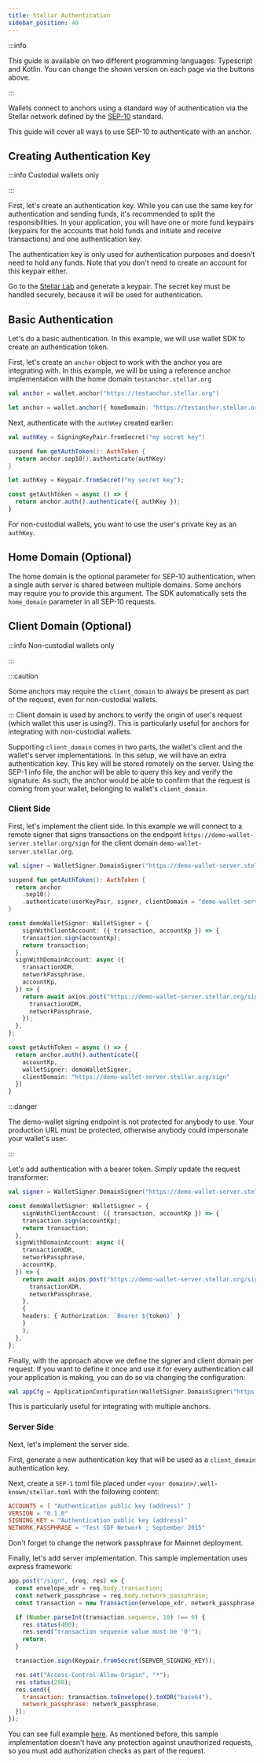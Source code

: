 ```yaml
---
title: Stellar Authentication
sidebar_position: 40
---
```




<LanguageButtons />

:::info

This guide is available on two different programming languages: Typescript and Kotlin. You can change the shown version on each page via the buttons above.

:::

Wallets connect to anchors using a standard way of authentication via the Stellar network defined by the [SEP-10] standard.

This guide will cover all ways to use SEP-10 to authenticate with an anchor.

## Creating Authentication Key

:::info Custodial wallets only

:::

First, let's create an authentication key. While you can use the same key for authentication and sending funds, it's recommended to split the responsibilities. In your application, you will have one or more fund keypairs (keypairs for the accounts that hold funds and initiate and receive transactions) and one authentication key.

The authentication key is only used for authentication purposes and doesn't need to hold any funds. Note that you don't need to create an account for this keypair either.

Go to the [Stellar Lab] and generate a keypair. The secret key must be handled securely, because it will be used for authentication.

## Basic Authentication

Let's do a basic authentication. In this example, we will use wallet SDK to create an authentication token.

First, let's create an `anchor` object to work with the anchor you are integrating with. In this example, we will be using a reference anchor implementation with the home domain `testanchor.stellar.org`

<CodeExample>

```kotlin
val anchor = wallet.anchor("https://testanchor.stellar.org")
```

```typescript
let anchor = wallet.anchor({ homeDomain: "https://testanchor.stellar.org" });
```

</CodeExample>

Next, authenticate with the `authKey` created earlier:

<CodeExample>

```kotlin
val authKey = SigningKeyPair.fromSecret("my secret key")

suspend fun getAuthToken(): AuthToken {
  return anchor.sep10().authenticate(authKey)
}
```

```typescript
let authKey = Keypair.fromSecret("my secret key");

const getAuthToken = async () => {
  return anchor.auth().authenticate({ authKey });
}
```

</CodeExample>

For non-custodial wallets, you want to use the user's private key as an `authKey`.

## Home Domain (Optional)

The home domain is the optional parameter for SEP-10 authentication, when a single auth server is shared between multiple domains. Some anchors may require you to provide this argument. The SDK automatically sets the `home_domain` parameter in all SEP-10 requests.

## Client Domain (Optional)

:::info Non-custodial wallets only

:::

:::caution

Some anchors may require the `client_domain` to always be present as part of the request, even for non-custodial wallets.

::: Client domain is used by anchors to verify the origin of user's request (which wallet this user is using?). This is particularly useful for anchors for integrating with non-custodial wallets.

Supporting `client_domain` comes in two parts, the wallet's client and the wallet's server implementations. In this setup, we will have an extra authentication key. This key will be stored remotely on the server. Using the SEP-1 info file, the anchor will be able to query this key and verify the signature. As such, the anchor would be able to confirm that the request is coming from your wallet, belonging to wallet's `client_domain`.

### Client Side

First, let's implement the client side. In this example we will connect to a remote signer that signs transactions on the endpoint `https://demo-wallet-server.stellar.org/sign` for the client domain `demo-wallet-server.stellar.org`.

<CodeExample>

```kotlin
val signer = WalletSigner.DomainSigner("https://demo-wallet-server.stellar.org/sign") {}

suspend fun getAuthToken(): AuthToken {
  return anchor
    .sep10()
    .authenticate(userKeyPair, signer, clientDomain = "demo-wallet-server.stellar.org")
}
```

```typescript
const demoWalletSigner: WalletSigner = {
    signWithClientAccount: ({ transaction, accountKp }) => {
    transaction.sign(accountKp);
    return transaction;
  },
  signWithDomainAccount: async ({
    transactionXDR,
    networkPassphrase,
    accountKp,
  }) => {
    return await axios.post("https://demo-wallet-server.stellar.org/sign", {
      transactionXDR,
      networkPassphrase,
    });
  },
};

const getAuthToken = async () => {
  return anchor.auth().authenticate({
    accountKp,
    walletSigner: demoWalletSigner,
    clientDomain: "https://demo-wallet-server.stellar.org/sign"
  })
}
```

</CodeExample>

:::danger

The demo-wallet signing endpoint is not protected for anybody to use. Your production URL must be protected, otherwise anybody could impersonate your wallet's user.

:::

Let's add authentication with a bearer token. Simply update the request transformer:

<CodeExample>

```kotlin
val signer = WalletSigner.DomainSigner("https://demo-wallet-server.stellar.org/sign") { bearerAuth("token") }
```

```typescript
const demoWalletSigner: WalletSigner = {
    signWithClientAccount: ({ transaction, accountKp }) => {
    transaction.sign(accountKp);
    return transaction;
  },
  signWithDomainAccount: async ({
    transactionXDR,
    networkPassphrase,
    accountKp,
  }) => {
    return await axios.post("https://demo-wallet-server.stellar.org/sign", {
      transactionXDR,
      networkPassphrase,
    },
    {
    headers: { Authorization: `Bearer ${token}` }
    }
    );
  },
};
```

</CodeExample>

Finally, with the approach above we define the signer and client domain per request. If you want to define it once and use it for every authentication call your application is making, you can do so via changing the configuration:

<CodeExample>

```kotlin
val appCfg = ApplicationConfiguration(WalletSigner.DomainSigner("https://my-domain.com/sign"), "my-domain.com")
```

</CodeExample>

This is particularly useful for integrating with multiple anchors.

### Server Side

Next, let's implement the server side.

First, generate a new authentication key that will be used as a `client_domain` authentication key.

Next, create a `SEP-1` toml file placed under `<your domain>/.well-known/stellar.toml` with the following content:

<CodeExample>

```toml
ACCOUNTS = [ "Authentication public key (address)" ]
VERSION = "0.1.0"
SIGNING_KEY = "Authentication public key (address)"
NETWORK_PASSPHRASE = "Test SDF Network ; September 2015"
```

</CodeExample>

Don't forget to change the network passphrase for Mainnet deployment.

Finally, let's add server implementation. This sample implementation uses express framework:

<CodeExample>

```javascript
app.post("/sign", (req, res) => {
  const envelope_xdr = req.body.transaction;
  const network_passphrase = req.body.network_passphrase;
  const transaction = new Transaction(envelope_xdr, network_passphrase);

  if (Number.parseInt(transaction.sequence, 10) !== 0) {
    res.status(400);
    res.send("transaction sequence value must be '0'");
    return;
  }

  transaction.sign(Keypair.fromSecret(SERVER_SIGNING_KEY));

  res.set("Access-Control-Allow-Origin", "*");
  res.status(200);
  res.send({
    transaction: transaction.toEnvelope().toXDR("base64"),
    network_passphrase: network_passphrase,
  });
});
```

</CodeExample>

You can see full example [here](https://github.com/stellar/stellar-demo-wallet/blob/52071629f8d29470b61799bef9519776d9c252d2/packages/demo-wallet-server/src/index.ts). As mentioned before, this sample implementation doesn't have any protection against unauthorized requests, so you must add authorization checks as part of the request.

[sep-1]: https://github.com/stellar/stellar-protocol/blob/master/ecosystem/sep-0001.md
[sep-10]: https://github.com/stellar/stellar-protocol/blob/master/ecosystem/sep-0010.md
[stellar lab]: https://laboratory.stellar.org/
